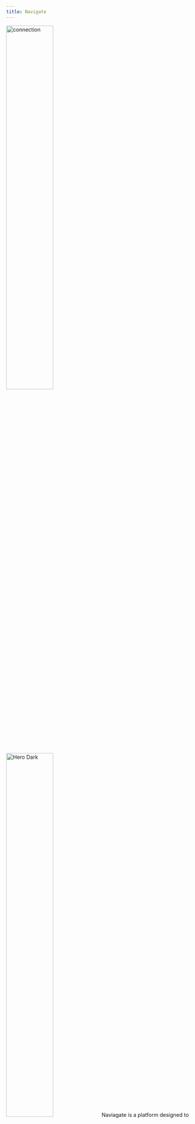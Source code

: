 ```yaml
---
title: Navigate
---
```




<Steps>
  <Step title="Login to the Platform">
   <img
  className="block dark:hidden"
  src="/images/app-img/c" width="50%"
  alt="connection"
/>
<img
  className="hidden dark:block"
  src="/images/app-img/crpng" width="50%"
  alt="Hero Dark"
/>
Naviagate is a platform designed to monitor key areas like deforestation, living income, emissions, biodiversity, and human rights. Users can switch between these categories to track and analyze data for each. The platform provides insights and tools to help manage and address environmental, economic, and social challenges effectively.


  </Step>
  <Step title="Navigate Dashboard">
     <img
  className="block dark:hidden"
  src="/images/ing/naviagte.png"
  alt="connection"
/>
<img
  className="hidden dark:block"
  src="/images/
  img/naviagte-b.png"
  alt="Hero Dark"
/>
Navigate is a platform designed to monitor key areas like deforestation, living income, emissions, biodiversity, and human rights. Users can switch between these categories to track and analyze data for each. The platform provides insights and tools to help manage and address environmental, economic, and social challenges effectively.
  </Step>

  <Step title="Filter section">
     <img
  className="block dark:hidden"
  src="/images/img/nav-filter.png"
  alt="connection"
/>
<img
  className="hidden dark:block"
  src="/images/img/nav-filter-b.png"
  alt="Hero Dark"
/>
- Users can select impact areas on a map by adjusting filters for supply chain, country, and farmer group.

- This allows flexibility in viewing impacts across different segments of the value chain.

- In the Living Income category, users can choose to display values as either the mean or median.

- This feature enables more tailored and precise data analysis.

</Step>


  <Step title="Map">
     <img
  className="block dark:hidden"
  src="/images/img/nav-map.png"
  alt="connection"
/>
<img
  className="hidden dark:block"
  src="/images/img/nav-map-b.png"
  alt="Hero Dark"
/>
The satellite map report feature enables users to track value ranges across different regions using visual indicators like colors or symbols. It helps to highlight variations in data, making it easier to identify patterns and trends on the map. This tool offers a clear and intuitive way to analyze geographic data for better decision-making.

</Step>

  <Step title="Assessment section">
     <img
  className="block dark:hidden"
  src="/images/img/nav-assessment.png"
  alt="connection"
/>
<img
  className="hidden dark:block"
  src="/images/img/nav-assessment-b.png"
  alt="Hero Dark"
/>
The assessment section within each pillar delivers the evaluation values, offering a detailed insight into the performance or status of each component. This section helps users understand specific metrics and their implications for comprehensive analysis.
</Step>

  <Step title="Deforestation assessment">
     <img
  className="block dark:hidden"
  src="/images/img/def-assessment.png"
  alt="connection"
/>
<img
  className="hidden dark:block"
  src="/images/img/def-assessment-b.png"
  alt="Hero Dark"
/>
This section offers a deforestation assessment based on data analysis of multiple areas using satellite imagery. It evaluates key factors such as tree cover extent and primary forest loss. The impact matrix highlights non-acceptable outcomes across several indicators, including total tree area lost, deforestation event frequency, and share, indicating critical environmental issues in the analyzed regions.
</Step>

  <Step title="Living income assessment ">
     <img
  className="block dark:hidden"
  src="/images/img/li-assessment.png"
  alt="connection"
/>
<img
  className="hidden dark:block"
  src="/images/img/li-assessment-b.png"
  alt="Hero Dark"
/>
This section provides a living income assessment, focusing on the socio-economic conditions of a country with a significant agricultural workforce. It highlights the gap between current payments and the required living income price for agricultural production. The analysis shows a substantial price gap, indicating that workers are being paid less than what is necessary to achieve a sustainable living income.
</Step>



  <Step title="Summary section">

The summary section consolidates key evaluation values from each pillar, providing an overview of overall performance. It highlights critical metrics and their implications, offering a concise and comprehensive snapshot for effective analysis and decision-making.


**Deforestation Summary**
     <img
  className="block dark:hidden"
  src="/images/img/def-sum.png"
  alt="connection"
/>
<img
  className="hidden dark:block"
  src="/images/img/def-sum-b.png"
  alt="Hero Dark"
/>
This section provides an overview of how assesses deforestation risks. It follows specific standards such as the EU Deforestation Regulation (EUDR) and Rainforest Alliance guidelines. Measures tree cover loss within a 113-meter radius around farms and monitors protected areas within a 2-kilometer proximity. Key indicators include the total area of tree cover loss, the number of events leading to deforestation, and losses in protected areas. These assessments help identify the impact across various certification schemes like Rainforest Alliance, Fairtrade, and EUDR.


**Living income assessment**
     <img
  className="block dark:hidden"
  src="/images/img/living-sum.png"
  alt="connection"
/>
<img
  className="hidden dark:block"
  src="/images/img/living-sum-b.png"
  alt="Hero Dark"
/>
This section presents a demographic and agricultural overview of Honduras. It highlights the country’s population distribution, with a significant portion engaged in agriculture, which contributes notably to the GDP. Key metrics include the number of agricultural cooperatives, the total and average farm plot sizes, and the gender distribution of farmers. It also reviews essential financial indicators like living income prices, production costs, and yield rates. Farmers are categorized based on economic performance, with groups defined by income, production costs, and productivity levels.
</Step>

  <Step title="Intervention sections">
     <img
  className="block dark:hidden"
  src="/images/img/inter.png"
  alt="connection"
/>
<img
  className="hidden dark:block"
  src="/images/img/inter-b.png"
  alt="Hero Dark"
/>
To improve farmers' outcomes, suggested interventions include training in sustainable farming practices, access to better seeds and tools, and enhanced irrigation techniques. Supporting cooperative structures can boost bargaining power, while providing financial literacy programs and microloans will empower farmers economically. Additionally, promoting agroforestry and crop diversification can enhance resilience to climate change and market fluctuations.
</Step>

</Steps>




